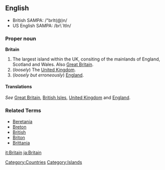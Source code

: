 ==English==
*British SAMPA: /"brIt(@)n/
*US English SAMPA: /br\`ItIn/

===Proper noun===
'''Britain'''
#The largest island within the UK, consiting of the mainlands of England, Scotland and Wales. Also [[Great Britain]].
#(''loosely'') The [[United Kingdom]].
#(''loosely but erroneously'') [[England]].

====Translations====
''See'' [[Great Britain]], [[British Isles]], [[United Kingdom]] and [[England]].


===Related Terms===
*[[Beretania]]
*[[Breton]]
*[[British]]
*[[Briton]]
*[[Brittania]]

[[Category:Countries]]
[[Category:Islands]]
[[it:Britain]]
[[ja:Britain]]